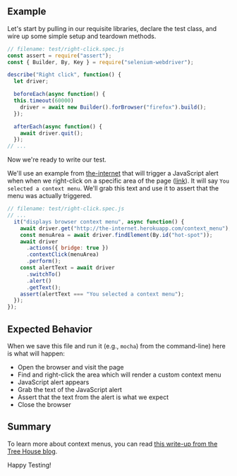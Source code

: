 ## Example

Let's start by pulling in our requisite libraries, declare the test class, and wire up some simple setup and teardown methods.

```javascript
// filename: test/right-click.spec.js
const assert = require("assert");
const { Builder, By, Key } = require("selenium-webdriver");

describe("Right click", function() {
  let driver;

  beforeEach(async function() {
  this.timeout(60000)
    driver = await new Builder().forBrowser("firefox").build();
  });

  afterEach(async function() {
    await driver.quit();
  });
// ...
```

Now we're ready to write our test.

We'll use an example from [the-internet](https://github.com/tourdedave/the-internet) that will trigger a JavaScript alert when when we right-click on a specific area of the page ([link](http://the-internet.herokuapp.com/context_menu)). It will say `You selected a context menu`. We'll grab this text and use it to assert that the menu was actually triggered.

```javascript
// filename: test/right-click.spec.js
// ...
  it("displays browser context menu", async function() {
    await driver.get("http://the-internet.herokuapp.com/context_menu");
    const menuArea = await driver.findElement(By.id("hot-spot"));
    await driver
      .actions({ bridge: true })
      .contextClick(menuArea)
      .perform();
    const alertText = await driver
      .switchTo()
      .alert()
      .getText();
    assert(alertText === "You selected a context menu");
  });
});
```

## Expected Behavior

When we save this file and run it (e.g., `mocha`) from the command-line) here is what will happen:

+ Open the browser and visit the page
+ Find and right-click the area which will render a custom context menu
+ JavaScript alert appears
+ Grab the text of the JavaScript alert
+ Assert that the text from the alert is what we expect
+ Close the browser

## Summary

To learn more about context menus, you can read [this write-up from the Tree House blog](http://blog.teamtreehouse.com/building-html5-context-menus).

Happy Testing!
